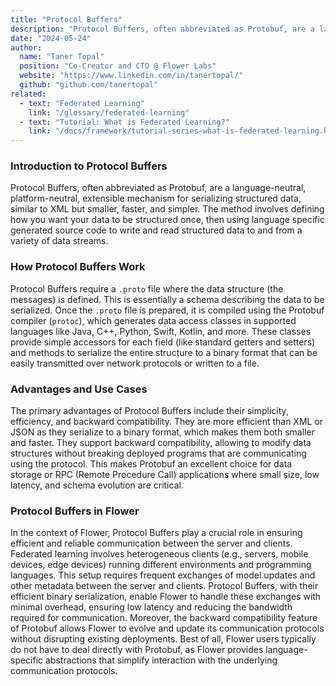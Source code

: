 ```yaml
---
title: "Protocol Buffers"
description: "Protocol Buffers, often abbreviated as Protobuf, are a language-neutral, platform-neutral, extensible mechanism for serializing structured data, similar to XML but smaller, faster, and simpler."
date: "2024-05-24"
author:
  name: "Taner Topal"
  position: "Co-Creator and CTO @ Flower Labs"
  website: "https://www.linkedin.com/in/tanertopal/"
  github: "github.com/tanertopal"
related: 
  - text: "Federated Learning"
    link: "/glossary/federated-learning"
  - text: "Tutorial: What is Federated Learning?"
    link: "/docs/framework/tutorial-series-what-is-federated-learning.html"
---
```


### Introduction to Protocol Buffers

Protocol Buffers, often abbreviated as Protobuf, are a language-neutral, platform-neutral, extensible mechanism for serializing structured data, similar to XML but smaller, faster, and simpler. The method involves defining how you want your data to be structured once, then using language specific generated source code to write and read structured data to and from a variety of data streams.

### How Protocol Buffers Work

Protocol Buffers require a `.proto` file where the data structure (the messages) is defined. This is essentially a schema describing the data to be serialized. Once the `.proto` file is prepared, it is compiled using the Protobuf compiler (`protoc`), which generates data access classes in supported languages like Java, C++, Python, Swift, Kotlin, and more. These classes provide simple accessors for each field (like standard getters and setters) and methods to serialize the entire structure to a binary format that can be easily transmitted over network protocols or written to a file.

### Advantages and Use Cases

The primary advantages of Protocol Buffers include their simplicity, efficiency, and backward compatibility. They are more efficient than XML or JSON as they serialize to a binary format, which makes them both smaller and faster. They support backward compatibility, allowing to modify data structures without breaking deployed programs that are communicating using the protocol. This makes Protobuf an excellent choice for data storage or RPC (Remote Procedure Call) applications where small size, low latency, and schema evolution are critical.

### Protocol Buffers in Flower

In the context of Flower, Protocol Buffers play a crucial role in ensuring efficient and reliable communication between the server and clients. Federated learning involves heterogeneous clients (e.g., servers, mobile devices, edge devices) running different environments and programming languages. This setup requires frequent exchanges of model updates and other metadata between the server and clients. Protocol Buffers, with their efficient binary serialization, enable Flower to handle these exchanges with minimal overhead, ensuring low latency and reducing the bandwidth required for communication. Moreover, the backward compatibility feature of Protobuf allows Flower to evolve and update its communication protocols without disrupting existing deployments. Best of all, Flower users typically do not have to deal directly with Protobuf, as Flower provides language-specific abstractions that simplify interaction with the underlying communication protocols.

